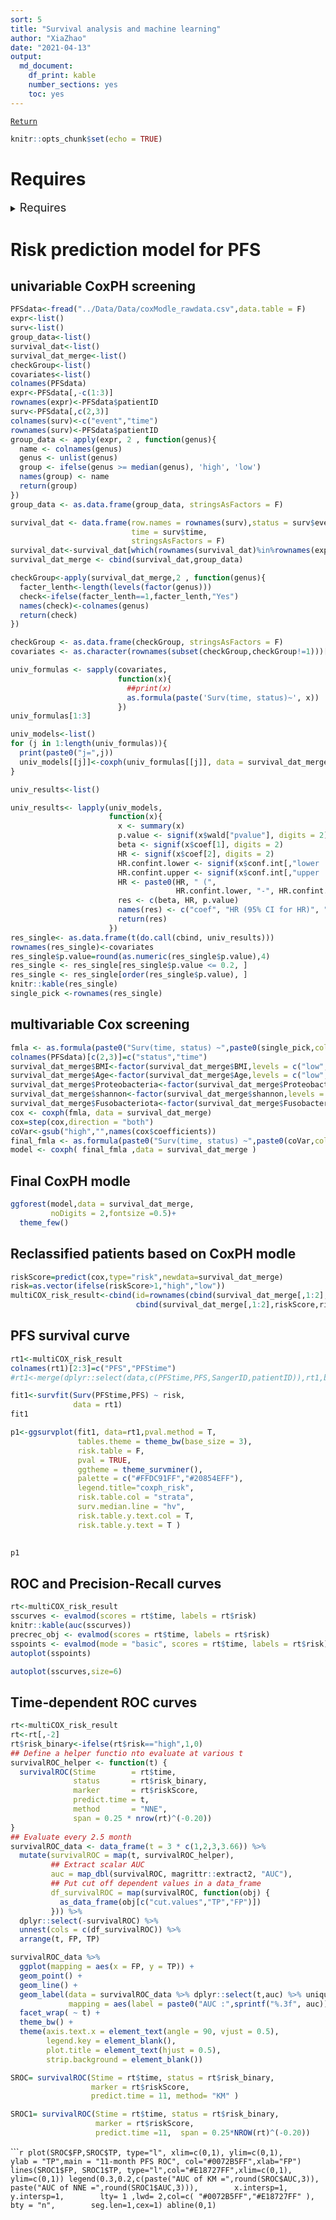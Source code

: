 ```yaml
---
sort: 5
title: "Survival analysis and machine learning"
author: "XiaZhao"
date: "2021-04-13"
output: 
  md_document: 
    df_print: kable
    number_sections: yes
    toc: yes
---
```


[`Return`](./)

```r
knitr::opts_chunk$set(echo = TRUE)
```

# Requires

<details>
<summary>
<font size=4>Requires</font>
</summary>

```r
library(data.table)
library(tidyverse)
library(ggthemes)
library(ggsci)
library(ggpubr)
library(survminer)
library(survival)
library(survivalROC)
library(reshape2)
library(forestmodel)
library(precrec)
library(timeROC)
library(survival)
library(survivalROC)
library("scales")
pal_nejm("default")(8)
"%ni%"<-Negate("%in%")
theme_set(theme_few())
options(stringsAsFactors = F)
```
</details>

#  Risk prediction model for PFS

## univariable CoxPH screening 

```r
PFSdata<-fread("../Data/Data/coxModle_rawdata.csv",data.table = F)
expr<-list()
surv<-list()
group_data<-list()
survival_dat<-list()
survival_dat_merge<-list()
checkGroup<-list()
covariates<-list()
colnames(PFSdata)
expr<-PFSdata[,-c(1:3)]
rownames(expr)<-PFSdata$patientID
surv<-PFSdata[,c(2,3)]
colnames(surv)<-c("event","time")
rownames(surv)<-PFSdata$patientID
group_data <- apply(expr, 2 , function(genus){
  name <- colnames(genus)
  genus <- unlist(genus)
  group <- ifelse(genus >= median(genus), 'high', 'low')
  names(group) <- name
  return(group)
})
group_data <- as.data.frame(group_data, stringsAsFactors = F)

survival_dat <- data.frame(row.names = rownames(surv),status = surv$event,
                           time = surv$time,
                           stringsAsFactors = F)
survival_dat<-survival_dat[which(rownames(survival_dat)%in%rownames(expr)),]
survival_dat_merge <- cbind(survival_dat,group_data)

checkGroup<-apply(survival_dat_merge,2 , function(genus){
  facter_lenth<-length(levels(factor(genus)))
  check<-ifelse(facter_lenth==1,facter_lenth,"Yes")
  names(check)<-colnames(genus)
  return(check)
})

checkGroup <- as.data.frame(checkGroup, stringsAsFactors = F)
covariates <- as.character(rownames(subset(checkGroup,checkGroup!=1)))[-c(1,2)]

univ_formulas <- sapply(covariates,
                        function(x){
                          ##print(x)
                          as.formula(paste('Surv(time, status)~', x))
                        })
univ_formulas[1:3]

univ_models<-list()
for (j in 1:length(univ_formulas)){
  print(paste0("j=",j))
  univ_models[[j]]<-coxph(univ_formulas[[j]], data = survival_dat_merge)  
}

univ_results<-list()

univ_results<- lapply(univ_models,
                      function(x){
                        x <- summary(x)
                        p.value <- signif(x$wald["pvalue"], digits = 2)
                        beta <- signif(x$coef[1], digits = 2)
                        HR <- signif(x$coef[2], digits = 2)
                        HR.confint.lower <- signif(x$conf.int[,"lower .95"], 2)
                        HR.confint.upper <- signif(x$conf.int[,"upper .95"], 2)
                        HR <- paste0(HR, " (",
                                     HR.confint.lower, "-", HR.confint.upper, ")")
                        res <- c(beta, HR, p.value)
                        names(res) <- c("coef", "HR (95% CI for HR)", "p.value")
                        return(res)
                      })
res_single<- as.data.frame(t(do.call(cbind, univ_results)))
rownames(res_single)<-covariates
res_single$p.value=round(as.numeric(res_single$p.value),4)
res_single <- res_single[res_single$p.value <= 0.2, ]
res_single <- res_single[order(res_single$p.value), ]
knitr::kable(res_single)
single_pick <-rownames(res_single)

```

## multivariable Cox screening

```r
fmla <- as.formula(paste0("Surv(time, status) ~",paste0(single_pick,collapse = '+')))
colnames(PFSdata)[c(2,3)]=c("status","time")
survival_dat_merge$BMI<-factor(survival_dat_merge$BMI,levels = c("low","high"))
survival_dat_merge$Age<-factor(survival_dat_merge$Age,levels = c("low","high"))
survival_dat_merge$Proteobacteria<-factor(survival_dat_merge$Proteobacteria,levels = c("low","high"))
survival_dat_merge$shannon<-factor(survival_dat_merge$shannon,levels = c("low","high"))
survival_dat_merge$Fusobacteriota<-factor(survival_dat_merge$Fusobacteriota,levels = c("low","high"))
cox <- coxph(fmla, data = survival_dat_merge)
cox=step(cox,direction = "both")
coVar<-gsub("high","",names(cox$coefficients))
final_fmla <- as.formula(paste0("Surv(time, status) ~",paste0(coVar,collapse = '+')))
model <- coxph( final_fmla ,data = survival_dat_merge )
```

## Final CoxPH modle
```r
ggforest(model,data = survival_dat_merge,
         noDigits = 2,fontsize =0.5)+
  theme_few()

```

## Reclassified patients based on CoxPH modle

```r
riskScore=predict(cox,type="risk",newdata=survival_dat_merge)
risk=as.vector(ifelse(riskScore>1,"high","low"))
multiCOX_risk_result<-cbind(id=rownames(cbind(survival_dat_merge[,1:2],riskScore,risk)),
                            cbind(survival_dat_merge[,1:2],riskScore,risk))
```

## PFS survival curve

```r
rt1<-multiCOX_risk_result
colnames(rt1)[2:3]=c("PFS","PFStime")
#rt1<-merge(dplyr::select(data,c(PFStime,PFS,SangerID,patientID)),rt1,by="SangerID")

fit1<-survfit(Surv(PFStime,PFS) ~ risk,
              data = rt1)
fit1

p1<-ggsurvplot(fit1, data=rt1,pval.method = T,
               tables.theme = theme_bw(base_size = 3),
               risk.table = F,
               pval = TRUE,
               ggtheme = theme_survminer(),
               palette = c("#FFDC91FF","#20854EFF"),
               legend.title="coxph_risk",
               risk.table.col = "strata",
               surv.median.line = "hv",
               risk.table.y.text.col = T,
               risk.table.y.text = T )
               
```

```r
p1
```

## ROC and Precision-Recall curves

```r
rt<-multiCOX_risk_result
sscurves <- evalmod(scores = rt$time, labels = rt$risk)
knitr::kable(auc(sscurves))
precrec_obj <- evalmod(scores = rt$time, labels = rt$risk)
sspoints <- evalmod(mode = "basic", scores = rt$time, labels = rt$risk)
autoplot(sspoints)
```

```r
autoplot(sscurves,size=6)
```

## Time‐dependent ROC curves

```r
rt<-multiCOX_risk_result
rt<-rt[,-2]
rt$risk_binary<-ifelse(rt$risk=="high",1,0)
## Define a helper functio nto evaluate at various t
survivalROC_helper <- function(t) {
  survivalROC(Stime        = rt$time,
              status       = rt$risk_binary,
              marker       = rt$riskScore,
              predict.time = t,
              method       = "NNE",
              span = 0.25 * nrow(rt)^(-0.20))
}
## Evaluate every 2.5 month
survivalROC_data <- data_frame(t = 3 * c(1,2,3,3.66)) %>%
  mutate(survivalROC = map(t, survivalROC_helper),
         ## Extract scalar AUC
         auc = map_dbl(survivalROC, magrittr::extract2, "AUC"),
         ## Put cut off dependent values in a data_frame
         df_survivalROC = map(survivalROC, function(obj) {
           as_data_frame(obj[c("cut.values","TP","FP")])
         })) %>%
  dplyr::select(-survivalROC) %>%
  unnest(cols = c(df_survivalROC)) %>%
  arrange(t, FP, TP)

survivalROC_data %>%
  ggplot(mapping = aes(x = FP, y = TP)) +
  geom_point() +
  geom_line() +
  geom_label(data = survivalROC_data %>% dplyr::select(t,auc) %>% unique,
             mapping = aes(label = paste0("AUC :",sprintf("%.3f", auc))), x = 0.5, y = 0.5) +
  facet_wrap( ~ t) +
  theme_bw() +
  theme(axis.text.x = element_text(angle = 90, vjust = 0.5),
        legend.key = element_blank(),
        plot.title = element_text(hjust = 0.5),
        strip.background = element_blank())

SROC= survivalROC(Stime = rt$time, status = rt$risk_binary,
                  marker = rt$riskScore,    
                  predict.time = 11, method= "KM" ) 

SROC1= survivalROC(Stime = rt$time, status = rt$risk_binary,
                   marker = rt$riskScore,    
                   predict.time =11,  span = 0.25*NROW(rt)^(-0.20)) 

```

``````r
plot(SROC$FP,SROC$TP, type="l", xlim=c(0,1), ylim=c(0,1),  
     ylab = "TP",main = "11-month PFS ROC", col="#0072B5FF",xlab="FP")
lines(SROC1$FP, SROC1$TP, type="l",col="#E18727FF",xlim=c(0,1), ylim=c(0,1))
legend(0.3,0.2,c(paste("AUC of KM =",round(SROC$AUC,3)),
                 paste("AUC of NNE =",round(SROC1$AUC,3))),
       x.intersp=1, y.intersp=1,
       lty= 1 ,lwd= 2,col=c( "#0072B5FF","#E18727FF" ),
       bty = "n",
       seg.len=1,cex=1)
abline(0,1)
```
